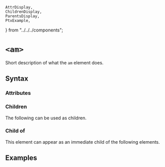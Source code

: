     AttrDisplay,
    ChildrenDisplay,
    ParentsDisplay,
    PtxExample,
} from "../../../components";

# `<am>`

Short description of what the `am` element does.

## Syntax

### Attributes

<AttrDisplay name="am" />

### Children

The following can be used as children.

<ChildrenDisplay name="am" />

### Child of

This element can appear as an immediate child of the following elements.

<ParentsDisplay name="am" />

## Examples

    